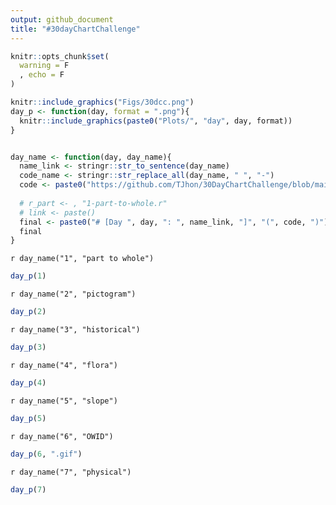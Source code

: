 ```yaml
---
output: github_document
title: "#30dayChartChallenge"
---
```


```r
knitr::opts_chunk$set(
  warning = F
  , echo = F
)
```


```r
knitr::include_graphics("Figs/30dcc.png")
day_p <- function(day, format = ".png"){
  knitr::include_graphics(paste0("Plots/", "day", day, format))
}


day_name <- function(day, day_name){
  name_link <- stringr::str_to_sentence(day_name)
  code_name <- stringr::str_replace_all(day_name, " ", "-")
  code <- paste0("https://github.com/TJhon/30DayChartChallenge/blob/main/R/day", day, "-", code_name, ".r")
  
  # r_part <- , "1-part-to-whole.r"
  # link <- paste()
  final <- paste0("# [Day ", day, ": ", name_link, "]", "(", code, ")")
  final
}

```

`r day_name("1", "part to whole")`

```r
day_p(1)
```

`r day_name("2", "pictogram")`

```r
day_p(2)
```

`r day_name("3", "historical")`

```r
day_p(3)
```

`r day_name("4", "flora")`

```r
day_p(4)
```

`r day_name("5", "slope")`

```r
day_p(5)
```


`r day_name("6", "OWID")`

```r
day_p(6, ".gif")
```

`r day_name("7", "physical")`

```r
day_p(7)
```